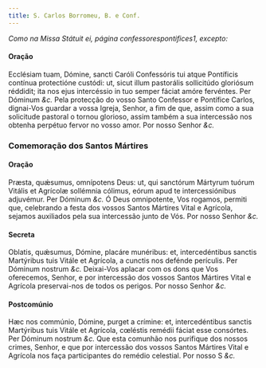 ```yaml
---
title: S. Carlos Borromeu, B. e Conf.
---
```


<em>Como na Missa Státuit ei, página confessorespontifices1, excepto:</em>

<h4 class="text-center">Oração</h4>
<div class="grid grid-cols-2 gap-5">
  <span class="text-justify">
    Ecclésiam tuam, Dómine, sancti Caróli Confessóris tui atque Pontíficis
    contínua protectióne custódi: ut, sicut illum pastorális sollicitúdo
    gloriósum réddidit; ita nos ejus intercéssio in tuo semper fáciat amóre
    fervéntes. Per Dóminum <em>&c.</em>
  </span>
  <span class="text-justify">
    Pela protecção do vosso Santo Confessor e Pontífice Carlos, dignai-Vos
    guardar a vossa Igreja, Senhor, a fim de que, assim como a sua solicitude
    pastoral o tornou glorioso, assim também a sua intercessão nos obtenha
    perpétuo fervor no vosso amor. Por nosso Senhor <em>&c.</em>
  </span>
</div>

<h3 class="text-center">Comemoração dos Santos Mártires</h3>

<h4 class="text-center">Oração</h4>
<div class="grid grid-cols-2 gap-5">
  <span class="text-justify">
    Præsta, quǽsumus, omnípotens Deus: ut, qui sanctórum Mártyrum tuórum Vitális
    et Agrícolæ sollémnia cólimus, eórum apud te intercessiónibus adjuvémur. Per
    Dóminum <em>&c.</em>
  </span>
  <span class="text-justify">
    Ó Deus omnipotente, Vos rogamos, permiti que, celebrando a festa dos vossos
    Santos Mártires Vital e Agrícola, sejamos auxiliados pela sua intercessão
    junto de Vós. Por nosso Senhor <em>&c.</em>
  </span>
</div>

<h4 class="text-center">Secreta</h4>
<div class="grid grid-cols-2 gap-5">
  <span class="text-justify">
    Oblatis, quǽsumus, Dómine, placáre munéribus: et, intercedéntibus sanctis
    Martýribus tuis Vitále et Agrícola, a cunctis nos defénde perículis. Per
    Dóminum nostrum <em>&c.</em>
  </span>
  <span class="text-justify">
    Deixai-Vos aplacar com os dons que Vos oferecemos, Senhor, e por intercessão
    dos vossos Santos Mártires Vital e Agrícola preservai-nos de todos os
    perigos. Por nosso Senhor <em>&c.</em>
  </span>
</div>

<h4 class="text-center">Postcomúnio</h4>
<div class="grid grid-cols-2 gap-5">
  <span class="text-justify">
    Hæc nos commúnio, Dómine, purget a crímine: et, intercedéntibus sanctis
    Martýribus tuis Vitále et Agrícola, cœléstis remédii fáciat esse consórtes.
    Per Dóminum nostrum <em>&c.</em>
  </span>
  <span class="text-justify">
    Que esta comunhão nos purifique dos nossos crimes, Senhor, e que por
    intercessão dos vossos Santos Mártires Vital e Agrícola nos faça
    participantes do remédio celestial. Por nosso S <em>&c.</em>
  </span>
</div>

